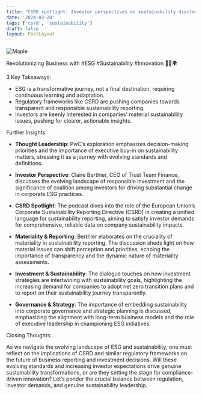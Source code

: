 ```yaml
---
title: "CSRD spotlight: Investor perspectives on sustainability disclosures"
date: '2024-03-28'
tags: ['csrd', 'sustainability']
draft: false
layout: PostLayout
---
```


<div className="flex justify-center">
  <div className="my-1 w-full px-2 xl:my-1 xl:w-1/2 xl:px-2">
    <img src="https://willpolesa.pythonanywhere.com/static/podcast_thumbnails/recfKVrcF8bxkIQA8podcast_thumbnail.png" alt="Maple" className="mx-auto h-58 w-auto" />
  </div>
</div>

Revolutionizing Business with #ESG #Sustainability #Innovation 🌱💼🌍

3 Key Takeaways:

- ESG is a transformative journey, not a final destination, requiring continuous learning and adaptation.
- Regulatory frameworks like CSRD are pushing companies towards transparent and responsible sustainability reporting.
- Investors are keenly interested in companies' material sustainability issues, pushing for clearer, actionable insights.

Further Insights:

- **Thought Leadership**: PwC’s exploration emphasizes decision-making priorities and the importance of executive buy-in on sustainability matters, stressing it as a journey with evolving standards and definitions.

- **Investor Perspective**: Claire Berthier, CEO of Trust Team Finance, discusses the evolving landscape of responsible investment and the significance of coalition among investors for driving substantial change in corporate ESG practices.

- **CSRD Spotlight**: The podcast dives into the role of the European Union’s Corporate Sustainability Reporting Directive (CSRD) in creating a unified language for sustainability reporting, aiming to satisfy investor demands for comprehensive, reliable data on company sustainability impacts.

- **Materiality & Reporting**: Berthier elaborates on the cruciality of materiality in sustainability reporting. The discussion sheds light on how material issues can shift perception and priorities, echoing the importance of transparency and the dynamic nature of materiality assessments.

- **Investment & Sustainability**: The dialogue touches on how investment strategies are intertwining with sustainability goals, highlighting the increasing demand for companies to adopt net zero transition plans and to report on their sustainability journey transparently.

- **Governance & Strategy**: The importance of embedding sustainability into corporate governance and strategic planning is discussed, emphasizing the alignment with long-term business models and the role of executive leadership in championing ESG initiatives.

Closing Thoughts:

As we navigate the evolving landscape of ESG and sustainability, one must reflect on the implications of CSRD and similar regulatory frameworks on the future of business reporting and investment decisions. Will these evolving standards and increasing investor expectations drive genuine sustainability transformations, or are they setting the stage for compliance-driven innovation? Let’s ponder the crucial balance between regulation, investor demands, and genuine sustainability leadership.
